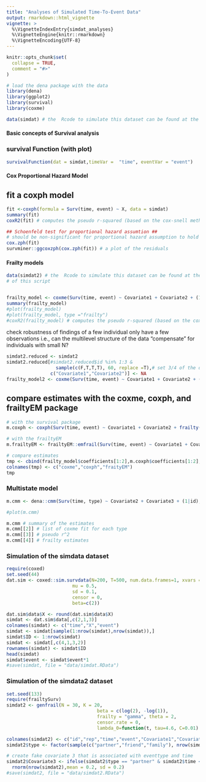 ```yaml
---
title: "Analyses of Simulated Time-To-Event Data"
output: rmarkdown::html_vignette
vignette: >
  %\VignetteIndexEntry{simdat_analyses}
  %\VignetteEngine{knitr::rmarkdown}
  %\VignetteEncoding{UTF-8}
---
```


```r
knitr::opts_chunk$set(
  collapse = TRUE,
  comment = "#>"
)
```

```r

# load the dena package with the data
library(dena)
library(ggplot2)
library(survival)
library(coxme)

data(simdat) # the  Rcode to simulate this dataset can be found at the bottom of this script
```
#### Basic concepts of Survival analysis ####

### survival Function (with plot) ##
```r
survivalFunction(dat = simdat,timeVar =  "time", eventVar = "event")


```
#### Cox Proportional Hazard Model #####
## fit a coxph model ##
```r
fit <-coxph(formula = Surv(time, event) ~ X, data = simdat)
summary(fit)
coxR2(fit) # computes the pseudo r-squared (based on the cox-snell method)

## Schoenfeld test for proportional hazard assumtion ##
# should be non-significant for proportional hazard assumption to hold
cox.zph(fit) 
survminer::ggcoxzph(cox.zph(fit)) # a plot of the residuals
```

#### Frailty models ####
```r
data(simdat2) # the  Rcode to simulate this dataset can be found at the bottom
# of this script


frailty_model <- coxme(Surv(time, event) ~ Covariate1 + Covariate2 + (1|id),dat = simdat2) 
summary(frailty_model)
#plot(frailty_model)
#plot(frailty_model, type ="frailty")
#coxR2(frailty_model) # computes the pseudo r-squared (based on the cox-snell method)

```

check robustness of findings of a few individual only have a few observations i.e., can the multilevel structure of the data "compensate" for individuals with small N?
```r

simdat2.reduced <- simdat2
simdat2.reduced[#simdat2.reduced$id %in% 1:3 &
                  sample(c(F,T,T,T), 60, replace =T),# set 3/4 of the data to NA
                c("Covariate1","Covariate2")] <- NA
frailty_model2 <- coxme(Surv(time, event) ~ Covariate1 + Covariate2 + (1|id),  dat = simdat2.reduced) 


```
## compare estimates with the coxme, coxph, and frailtyEM package

```r

# with the survival package
m.coxph <- coxph(Surv(time, event) ~ Covariate1 + Covariate2 + frailty(id), simdat2)

# with the frailtyEM
m.frailtyEM <- frailtyEM::emfrail(Surv(time, event) ~ Covariate1 + Covariate2 + cluster(id), simdat2)

# compare estimates
tmp <- cbind(frailty_model$coefficients[1:2],m.coxph$coefficients[1:2], m.frailtyEM$coefficients)
colnames(tmp) <- c("coxme","coxph","fraityEM")
tmp

```

### Multistate model ####
```r

m.cmm <- dena::cmm(Surv(time, type) ~ Covariate2 + Covariate3 + (1|id), dat = simdat2)

#plot(m.cmm)

m.cmm # summary of the estimates
m.cmm[[2]] # list of coxme fit for each type
m.cmm[[3]] # pseudo r^2
m.cmm[[4]] # frailty estimates

```
### Simulation of the simdata dataset ###
```r
require(coxed)
set.seed(44)
dat.sim <- coxed::sim.survdata(N=200, T=500, num.data.frames=1, xvars = 1, 
                        mu = 0.5,
                        sd = 0.1,
                        censor = 0,
                        beta=c(2))

dat.sim$data$X <- round(dat.sim$data$X)
simdat <- dat.sim$data[,c(2,1,3)]
colnames(simdat) <- c("time","X","event")
simdat <- simdat[sample(1:nrow(simdat),nrow(simdat)),]
simdat$ID <- 1:nrow(simdat)
simdat <- simdat[,c(4,1,3,2)]
rownames(simdat) <- simdat$ID
head(simdat)
simdat$event <- simdat$event*1
#save(simdat, file = "data/simdat.RData")
```
### Simulation of the simdata2 dataset ###
```r
set.seed(133)
require(frailtySurv)
simdat2 <- genfrail(N = 30, K = 20, 
                                 beta = c(log(2), -log(1)),
                                 frailty = "gamma", theta = 2, 
                                 censor.rate = 0,
                                 lambda_0=function(t, tau=4.6, C=0.01) (tau*(C*t)^tau)/t)

colnames(simdat2) <- c("id","rep","time","event","Covariate1","Covariate2")
simdat2$type <- factor(sample(c("partner","friend","family"), nrow(simdat2), replace = T))

# create fake covariate 3 that is associated with eventtype and time 
simdat2$Covariate3 <- ifelse(simdat2$type == "partner" & simdat2$time < 200,1,0) + 
  rnorm(nrow(simdat2),mean = 0.2, sd = 0.2)
#save(simdat2, file = "data/simdat2.RData")
```


